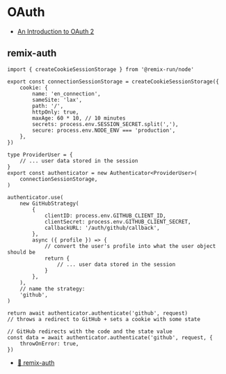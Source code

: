 # OAuth

- [An Introduction to OAuth 2](https://www.digitalocean.com/community/tutorials/an-introduction-to-oauth-2)

## remix-auth

```tsx file=app/utils/connections.server.ts
import { createCookieSessionStorage } from '@remix-run/node'

export const connectionSessionStorage = createCookieSessionStorage({
	cookie: {
		name: 'en_connection',
		sameSite: 'lax',
		path: '/',
		httpOnly: true,
		maxAge: 60 * 10, // 10 minutes
		secrets: process.env.SESSION_SECRET.split(','),
		secure: process.env.NODE_ENV === 'production',
	},
})
```

```tsx file=app/utils/auth.server.ts
type ProviderUser = {
	// ... user data stored in the session
}
export const authenticator = new Authenticator<ProviderUser>(
	connectionSessionStorage,
)

authenticator.use(
	new GitHubStrategy(
		{
			clientID: process.env.GITHUB_CLIENT_ID,
			clientSecret: process.env.GITHUB_CLIENT_SECRET,
			callbackURL: '/auth/github/callback',
		},
		async ({ profile }) => {
			// convert the user's profile into what the user object should be
			return {
				// ... user data stored in the session
			}
		},
	),
	// name the strategy:
	'github',
)
```

```tsx file=app/routes/_auth+/auth.github.ts
return await authenticator.authenticate('github', request)
// throws a redirect to GitHub + sets a cookie with some state
```

```tsx file=app/routes/_auth+/auth.github.callback.ts
// GitHub redirects with the code and the state value
const data = await authenticator.authenticate('github', request, {
	throwOnError: true,
})
```

- [📜 remix-auth](https://github.com/sergiodxa/remix-auth)

